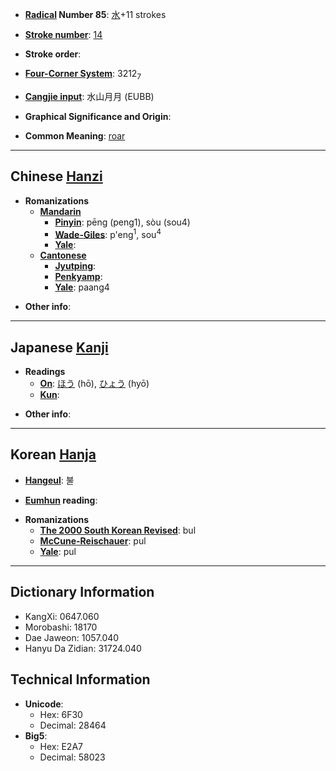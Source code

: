 * '''[[Wiktionary:Chinese radical index| Radical]] Number 85''': [[Wiktionary:Chinese radical index 水|水]]+11 strokes

* '''[[Wiktionary:Chinese total strokes index|Stroke number]]''': [[Wiktionary:Chinese total strokes index 14|14]]

* '''Stroke order''': 

* '''[[Wiktionary:Chinese four corner index|Four-Corner System]]''': 3212<sub>7</sub>

* '''[[Wiktionary:Chinese Cangjie index|Cangjie input]]''': 水山月月 (EUBB)

* '''Graphical Significance and Origin''': 

* '''Common Meaning''': [[roar]]
----

== Chinese [[Hanzi]] ==

* '''Romanizations'''
** '''[[Mandarin]]'''
*** '''[[Pinyin]]''': pēng (peng1), sòu (sou4)
*** '''[[Wade-Giles]]''': p'eng<sup>1</sup>, sou<sup>4</sup>
*** '''[[Yale]]''': 
** '''[[Cantonese]]'''
*** '''[[Jyutping]]''':
*** '''[[Penkyamp]]''': 
*** '''[[Yale]]''': paang4

* '''Other info''': 

----

== Japanese [[Kanji]] ==

* '''Readings'''
** '''[[On]]''': [[ほう]] (hō), [[ひょう]] (hyō)
** '''[[Kun]]''': 

* '''Other info''':  

----

== Korean [[Hanja]] ==

* '''[[Hangeul]]''': 불

* '''[[Eumhun]] reading''': 

* '''Romanizations'''
** '''[[The 2000 South Korean Revised Romanization|The 2000 South Korean Revised]]''': bul
** '''[[McCune-Reischauer]]''': pul
** '''[[Yale]]''': pul

----

== Dictionary Information ==

* KangXi: 0647.060
* Morobashi: 18170
* Dae Jaweon: 1057.040
* Hanyu Da Zidian: 31724.040

== Technical Information ==

* '''Unicode''':
** Hex: 6F30
** Decimal: 28464
* '''Big5''':
** Hex: E2A7
** Decimal: 58023
